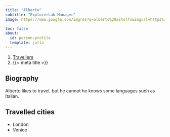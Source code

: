 ```yaml
---
title: "Alberto"
subtitle: "ExplorerLab Manager"
image: https://www.google.com/imgres?q=alberto%20astolfo&imgurl=https%3A%2F%2Fprofiles.ucl.ac.uk%2F51742-alberto-astolfo%2Fphoto&imgrefurl=https%3A%2F%2Fprofiles.ucl.ac.uk%2F51742-alberto-astolfo&docid=fDuMwjox0PIbOM&tbnid=1WQ50JIKCaJ2HM&vet=12ahUKEwjhuLTEsIeOAxXKWEEAHaBOLFQQM3oECBwQAA..i&w=180&h=180&hcb=2&ved=2ahUKEwjhuLTEsIeOAxXKWEEAHaBOLFQQM3oECBwQAA

toc: false
about:
  id: person-profile
  template: jolla
---
```


```{=html}
<nav aria-label="breadcrumb">
  <ol class="breadcrumb">
    <li class="breadcrumb-item"><a href="../travellers.html">Travellers</a></li>
    <li class="breadcrumb-item active" aria-current="page">{{< meta title >}}</li>
  </ol>
</nav>
```

:::{#person-profile}
:::

## Biography

Alberto likes to travel, but he cannot he knows some languages such as Italian.

## Travelled cities

- London
- Venice


